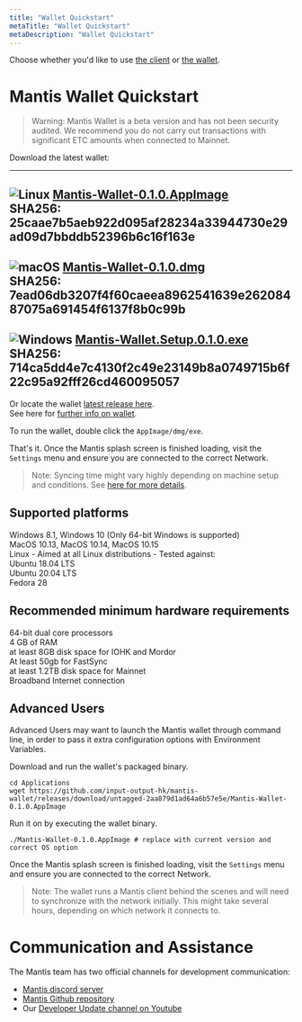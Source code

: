 ```yaml
---
title: "Wallet Quickstart"
metaTitle: "Wallet Quickstart"
metaDescription: "Wallet Quickstart"
---
```


Choose whether you'd like to use [the client](#mantisclientquickstart) or [the wallet](#mantiswalletquickstart).

# Mantis Wallet Quickstart

> Warning: Mantis Wallet is a beta version and has not been security audited. We recommend you do not carry out transactions with significant ETC amounts when connected to Mainnet.


Download the latest wallet:

  ---
  ![Linux](/images/linux-SM.png) [Mantis-Wallet-0.1.0.AppImage](https://github.com/input-output-hk/mantis-wallet/releases/download/v0.1.0/Mantis-Wallet-0.1.0.AppImage)  
  SHA256: 25caae7b5aeb922d095af28234a33944730e29ad09d7bbddb52396b6c16f163e  
  ---
  ![macOS](/images/macos-SM.png) [Mantis-Wallet-0.1.0.dmg](https://github.com/input-output-hk/mantis-wallet/releases/download/v0.1.0/Mantis-Wallet-0.1.0.dmg)  
  SHA256: 7ead06db3207f4f60caeea8962541639e26208487075a691454f6137f8b0c99b  
  ---
  ![Windows](/images/windows-SM.png) [Mantis-Wallet.Setup.0.1.0.exe](https://github.com/input-output-hk/mantis-wallet/releases/download/v0.1.0/Mantis-Wallet.Setup.0.1.0.exe)  
  SHA256: 714ca5dd4e7c4130f2c49e23149b8a0749715b6f22c95a92fff26cd460095057  
  ---


Or locate the wallet [latest release here](https://github.com/input-output-hk/mantis-wallet/releases/latest).  
See here for [further info on wallet](https://docs.mantisclient.io/how-tos/how-to-use-the-wallet).

To run the wallet, double click the `AppImage/dmg/exe`.

That's it. Once the Mantis splash screen is finished loading, visit the `Settings` menu and ensure you are connected to the correct Network.

> Note: Syncing time might vary highly depending on machine setup and conditions. See [here for more details](/learn/syncing-mantis).


## Supported platforms

Windows 8.1, Windows 10 (Only 64-bit Windows is supported)  
MacOS 10.13, MacOS 10.14, MacOS 10.15  
Linux - Aimed at all Linux distributions - Tested against:  
Ubuntu 18.04 LTS  
Ubuntu 20.04 LTS  
Fedora 28  


## Recommended minimum hardware requirements

64-bit dual core processors  
4 GB of RAM  
at least 8GB disk space for IOHK and Mordor  
At least 50gb for FastSync  
at least 1.2TB disk space for Mainnet  
Broadband Internet connection  


## Advanced Users

Advanced Users may want to launch the Mantis wallet through command line, in order to pass it extra configuration options with Environment Variables.

Download and run the wallet's packaged binary.

```
cd Applications
wget https://github.com/input-output-hk/mantis-wallet/releases/download/untagged-2aa879d1ad64a6b57e5e/Mantis-Wallet-0.1.0.AppImage
```

Run it on by executing the wallet binary.

```
./Mantis-Wallet-0.1.0.AppImage # replace with current version and correct OS option
```

Once the Mantis splash screen is finished loading, visit the `Settings` menu and ensure you are connected to the correct Network.

> Note: The wallet runs a Mantis client behind the scenes and will need to synchronize with the network initially. This might take several hours, depending on which network it connects to.

# Communication and Assistance

The Mantis team has two official channels for development communication:

* [Mantis discord server](https://discord.gg/7vUyWrN33p)
* [Mantis Github repository](https://github.com/input-output-hk/mantis)
* Our [Developer Update channel on Youtube](https://www.youtube.com/watch?v=lThEZdaJygw)
